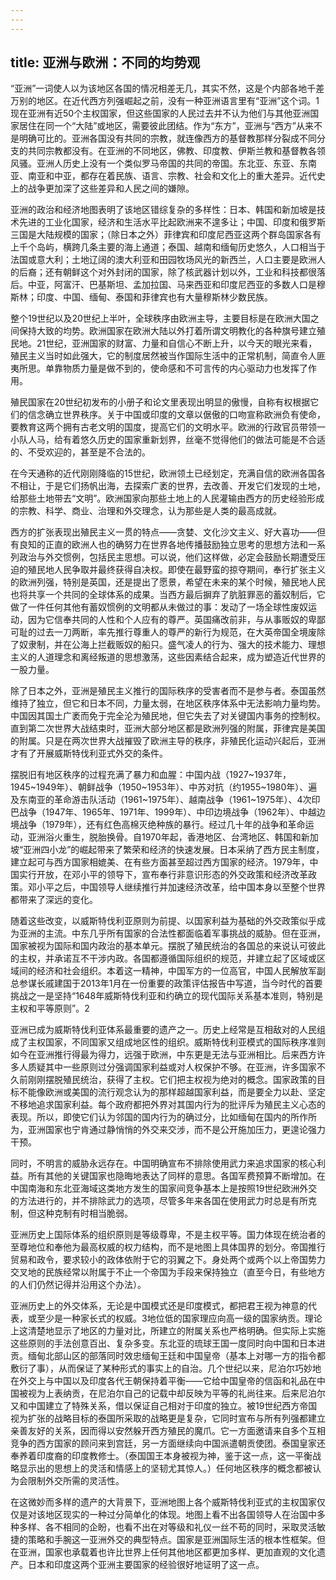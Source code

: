 ```yaml
---
---
---
```

title: 亚洲与欧洲：不同的均势观
---



“亚洲”一词使人以为该地区各国的情况相差无几，其实不然，这是个内部各地千差万别的地区。在近代西方列强崛起之前，没有一种亚洲语言里有“亚洲”这个词。1现在亚洲有近50个主权国家，但这些国家的人民过去并不认为他们与其他亚洲国家居住在同一个“大陆”或地区，需要彼此团结。作为“东方”，亚洲与“西方”从来不是明确可比的。亚洲各国没有共同的宗教，就连像西方的基督教那样分裂成不同分支的共同宗教都没有。在亚洲的不同地区，佛教、印度教、伊斯兰教和基督教各领风骚。亚洲人历史上没有一个类似罗马帝国的共同的帝国。东北亚、东亚、东南亚、南亚和中亚，都存在着民族、语言、宗教、社会和文化上的重大差异。近代史上的战争更加深了这些差异和人民之间的嫌隙。

亚洲的政治和经济地图表明了该地区错综复杂的多样性：日本、韩国和新加坡是技术先进的工业化国家，经济和生活水平比起欧洲来不遑多让；中国、印度和俄罗斯三国是大陆规模的国家；（除日本之外）菲律宾和印度尼西亚这两个群岛国家各有上千个岛屿，横跨几条主要的海上通道；泰国、越南和缅甸历史悠久，人口相当于法国或意大利；土地辽阔的澳大利亚和田园牧场风光的新西兰，人口主要是欧洲人的后裔；还有朝鲜这个对外封闭的国家，除了核武器计划以外，工业和科技都很落后。中亚，阿富汗、巴基斯坦、孟加拉国、马来西亚和印度尼西亚的多数人口是穆斯林；印度、中国、缅甸、泰国和菲律宾也有大量穆斯林少数民族。

整个19世纪以及20世纪上半叶，全球秩序由欧洲主导，主要目标是在欧洲大国之间保持大致的均势。欧洲国家在欧洲大陆以外打着所谓文明教化的各种旗号建立殖民地。21世纪，亚洲国家的财富、力量和自信心不断上升，以今天的眼光来看，殖民主义当时如此强大，它的制度居然被当作国际生活中的正常机制，简直令人匪夷所思。单靠物质力量是做不到的，使命感和不可言传的内心驱动力也发挥了作用。

殖民国家在20世纪初发布的小册子和论文里表现出明显的傲慢，自称有权根据它们的信念确立世界秩序。关于中国或印度的文章以倨傲的口吻宣称欧洲负有使命，要教育这两个拥有古老文明的国度，提高它们的文明水平。欧洲的行政官员带领一小队人马，给有着悠久历史的国家重新划界，丝毫不觉得他们的做法可能是不合适的、不受欢迎的，甚至是不合法的。

在今天通称的近代刚刚降临的15世纪，欧洲领土已经划定，充满自信的欧洲各国各不相让，于是它们扬帆出海，去探索广袤的世界，去改善、开发它们发现的土地，给那些土地带去“文明”。欧洲国家向那些土地上的人民灌输由西方的历史经验形成的宗教、科学、商业、治理和外交理念，认为那些是人类的最高成就。

西方的扩张表现出殖民主义一贯的特点——贪婪、文化沙文主义、好大喜功——但有良知的正直的欧洲人也的确努力在世界各地传播鼓励独立思考的思想方法和一系列政治与外交惯例，包括民主思想。可以说，他们这样做，必定会鼓励长期遭受压迫的殖民地人民争取并最终获得自决权。即使在最野蛮的掠夺期间，奉行扩张主义的欧洲列强，特别是英国，还是提出了愿景，希望在未来的某个时候，殖民地人民也将共享一个共同的全球体系的成果。当西方最后摒弃了肮脏罪恶的蓄奴制后，它做了一件任何其他有蓄奴惯例的文明都从未做过的事：发动了一场全球性废奴运动，因为它信奉共同的人性和个人应有的尊严。英国痛改前非，与从事贩奴的卑鄙可耻的过去一刀两断，率先推行尊重人的尊严的新行为规范，在大英帝国全境废除了奴隶制，并在公海上拦截贩奴的船只。盛气凌人的行为、强大的技术能力、理想主义的人道理念和离经叛道的思想激荡，这些因素结合起来，成为塑造近代世界的一股力量。

除了日本之外，亚洲是殖民主义推行的国际秩序的受害者而不是参与者。泰国虽然维持了独立，但它和日本不同，力量太弱，在地区秩序体系中无法影响力量均势。中国因其国土广袤而免于完全沦为殖民地，但它失去了对关键国内事务的控制权。直到第二次世界大战结束时，亚洲大部分地区都是欧洲列强的附属，菲律宾是美国的附属。只是在两次世界大战摧毁了欧洲主导的秩序，非殖民化运动兴起后，亚洲才有了开展威斯特伐利亚式外交的条件。

摆脱旧有地区秩序的过程充满了暴力和血腥：中国内战（1927~1937年，1945~1949年）、朝鲜战争（1950~1953年）、中苏对抗（约1955~1980年）、遍及东南亚的革命游击队活动（1961~1975年）、越南战争（1961~1975年）、4次印巴战争（1947年、1965年、1971年、1999年）、中印边境战争（1962年）、中越边境战争（1979年），还有红色高棉灭绝种族的暴行。经过几十年的战争和革命运动，亚洲浴火重生，脱胎换骨。自1970年起，香港地区、台湾地区、韩国和新加坡“亚洲四小龙”的崛起带来了繁荣和经济的快速发展。日本采纳了西方民主制度，建立起可与西方国家相媲美、在有些方面甚至超过西方国家的经济。1979年，中国实行开放，在邓小平的领导下，宣布奉行非意识形态的外交政策和经济改革政策。邓小平之后，中国领导人继续推行并加速经济改革，给中国本身以至整个世界都带来了深远的变化。

随着这些改变，以威斯特伐利亚原则为前提、以国家利益为基础的外交政策似乎成为亚洲的主流。中东几乎所有国家的合法性都面临着军事挑战的威胁。但在亚洲，国家被视为国际和国内政治的基本单元。摆脱了殖民统治的各国总的来说认可彼此的主权，并承诺互不干涉内政。各国都遵循国际组织的规范，并建立起了区域或区域间的经济和社会组织。本着这一精神，中国军方的一位高官，中国人民解放军副总参谋长戚建国于2013年1月在一份重要的政策评估报告中写道，当今时代的首要挑战之一是坚持“1648年威斯特伐利亚和约确立的现代国际关系基本准则，特别是主权和平等原则”。2

亚洲已成为威斯特伐利亚体系最重要的遗产之一。历史上经常是互相敌对的人民组成了主权国家，不同国家又组成地区性的组织。威斯特伐利亚模式的国际秩序准则如今在亚洲推行得最为得力，远强于欧洲，中东更是无法与亚洲相比。后来西方许多人质疑其中一些原则过分强调国家利益或对人权保护不够。在亚洲，许多国家不久前刚刚摆脱殖民统治，获得了主权。它们把主权视为绝对的概念。国家政策的目标不能像欧洲或美国的流行观念认为的那样超越国家利益，而是要全力以赴、坚定不移地追求国家利益。每个政府都把外界对其国内行为的批评斥为殖民主义心态的表现。所以，即使它们认为邻国的国内行为的确过分，比如缅甸在国内的所作所为，亚洲国家也宁肯通过静悄悄的外交来交涉，而不是公开施加压力，更遑论强力干预。

同时，不明言的威胁永远存在。中国明确宣布不排除使用武力来追求国家的核心利益。所有其他的关键国家也隐晦地表达了同样的意思。各国军费预算不断增加。在中国南海和东北亚海域这类地方发生的国家间竞争基本上是按照19世纪欧洲外交的方法进行的，并不排除武力的选项，尽管多年来各国在使用武力时总是有所克制，但这种克制有时相当脆弱。

亚洲历史上国际体系的组织原则是等级尊卑，不是主权平等。国力体现在统治者的至尊地位和奉他为最高权威的权力结构，而不是地图上具体国界的划分。帝国推行贸易和政令，要求较小的政体依附于它的羽翼之下。身处两个或两个以上帝国势力交叉地的民族经常以附属于不止一个帝国为手段来保持独立（直至今日，有些地方的人们仍然记得并沿用这个办法）。

亚洲历史上的外交体系，无论是中国模式还是印度模式，都把君王视为神意的代表，或至少是一种家长式的权威。3地位低的国家理应向高一级的国家纳贡。理论上这清楚地显示了地区的力量对比，所建立的附属关系也严格明确。但实际上实施这些原则的手法创意百出、复杂多变。东北亚的琉球王国一度同时向中国和日本进贡。缅甸北部山区的部落同时效忠缅甸王廷和中国皇帝（基本上对哪一方的指令都敷衍了事），从而保证了某种形式的事实上的自治。几个世纪以来，尼泊尔巧妙地在外交上与中国以及印度各代王朝保持着平衡——它给中国皇帝的信函和礼品在中国被视为上表纳贡，在尼泊尔自己的记载中却反映为平等的礼尚往来。后来尼泊尔又和中国建立了特殊关系，借以保证自己相对于印度的独立。被19世纪西方帝国视为扩张的战略目标的泰国所采取的战略更是复杂，它同时宣布与所有列强都建立亲善友好的关系，因而得以安然躲开西方殖民的魔爪。它一方面邀请来自多个互相竞争的西方国家的顾问来到宫廷，另一方面继续向中国派遣朝贡使团。泰国皇家还奉养着印度裔的印度教修士。（泰国国王本身被视为神，鉴于这一点，这一平衡战略显示出的思想上的灵活和情感上的坚韧尤其惊人。）任何地区秩序的概念都被认为会限制外交所需的灵活性。

在这微妙而多样的遗产的大背景下，亚洲地图上各个威斯特伐利亚式的主权国家仅仅是对该地区现实的一种过分简单化的体现。地图上看不出各国领导人在治国中多种多样、各不相同的企盼，也看不出在对等级和礼仪一丝不苟的同时，采取灵活敏捷的策略和手腕这一亚洲外交的典型特点。国家是亚洲国际生活的根本性框架。但在亚洲，国家也承载着也许比世界上任何其他地区都更加多样、更加直观的文化遗产。日本和印度这两个亚洲主要国家的经验很好地证明了这一点。